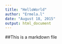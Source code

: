 ```yaml
---
title: "HelloWorld"
author: "Ermela.l"
date: "August 18, 2015"
output: html_document
---
```


##This is a markdown file 
